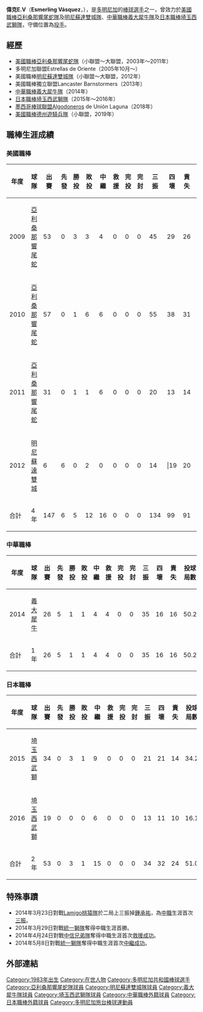 {{Infobox  baseball biography
|name=偉克
|image=Vasquezwin.jpg
|birthdate={{birth_date_and_age|1983|11|7|mf=y}}
|birthplace={{DOM}}[[米拉貝姐妹省|米拉貝姐妹省]][[特納雷斯|特納雷斯]]
|width=250px
|position=投手
|bats=右
|throws=右
|debutdate=4月26日
|debutyear=2009年
|debutteam=亞利桑那響尾蛇
|statyear=2012年
|stat1label=勝－敗
|stat1value=5－12
|stat2label=防禦率
|stat2value=4.86
|stat3label=四壞－三振
|stat3value=99－134
|debutleague=美國職棒
|debut2league=中華職棒
|debut2year=2014年
|debut2date=3月31日
|debut2team=義大犀牛
|debut3league=日本職棒
|debut3date=3月29日
|debut3year=2015年
|debut3team=埼玉西武獅
|statleague=美國職棒
|stat2league=中華職棒
|stat2year=2014年
|stat21label=勝－敗
|stat21value=1－1
|stat22label=防禦率
|stat22value=2.84
|stat23label=四壞－三振
|stat23value=16－35
|stat3league=日本職棒
|stat3year=2016年
|stat31label=勝－敗
|stat31value=3－1
|stat32label=防禦率
|stat32value=4.24
|stat33label=四壞－三振
|stat33value=32－34
|teams=<nowiki></nowiki>
'''MLB'''
*[[亞利桑那響尾蛇|亞利桑那響尾蛇]]（2009年－2011年）
*[[明尼蘇達雙城|明尼蘇達雙城]]（2012年）
'''CPBL'''
*[[義大犀牛|義大犀牛]] （2014年）
'''NPB'''
*[[埼玉西武獅|埼玉西武獅]]（2015年－2016年）
}}

'''偉克E.V'''（'''Esmerling Vásquez'''，{{Bd|1983年|11月7日}}），是[[多明尼加|多明尼加]]的[[棒球|棒球]][[运动员|選手]]之一，曾效力於[[美國職棒|美國職棒]][[亞利桑那響尾蛇隊|亞利桑那響尾蛇隊]]及[[明尼蘇達雙城隊|明尼蘇達雙城隊]]、[[中華職棒|中華職棒]][[義大犀牛隊|義大犀牛隊]]及[[日本棒球機構|日本職棒]][[埼玉西武獅隊|埼玉西武獅隊]]，守備位置為[[投手|投手]]。

==經歷==

* [[美國職棒|美國職棒]][[亞利桑那響尾蛇|亞利桑那響尾蛇隊]]（小聯盟～大聯盟，2003年～2011年）
* 多明尼加聯盟Estrellas de Oriente（2005年10月～）
* 美國職棒[[明尼苏达双城|明尼蘇達雙城隊]]（小聯盟～大聯盟，2012年）
* 美國職棒獨立聯盟Lancaster Barnstormers（2013年）
* [[中華職業棒球大聯盟|中華職棒]][[義大犀牛隊|義大犀牛隊]]（2014年）
* [[日本棒球機構|日本職棒]][[埼玉西武獅|埼玉西武獅隊]]（2015年～2016年）
* [[墨西哥棒球聯盟|墨西哥棒球聯盟]]Algodoneros de Unión Laguna（2018年）
* [[美國職棒|美國職棒]][[德州遊騎兵隊|德州遊騎兵隊]]（小聯盟，2019年）

==職棒生涯成績==

=== 美國職棒 ===
{|border=1 width="800px"
|- align="center"
!年度!!球隊!!出賽!!先發!!勝投!!敗投!!中繼!!救援!!完投!!完封!!三振!!四壞!!責失!!投球局數!!自責分率!!被上壘率
|- align="center"
|2009||[[亞利桑那響尾蛇|亞利桑那響尾蛇]]||53||0||3||3||4||0||0||0||45||29||26||53.0||4.42||1.53
|- align="center"
|2010||[[亞利桑那響尾蛇|亞利桑那響尾蛇]]||57||0||1||6||6||0||0||0||55||38||31||53.2||5.20||1.57
|- align="center"
|2011||[[亞利桑那響尾蛇|亞利桑那響尾蛇]]||31||0||1||1||6||0||0||0||20||13||14||30.1||4.15||1.32
|- align="center"
|2012||[[明尼苏达双城|明尼蘇達雙城]]||6||6||0||2||0||0||0||0||14|||19||20||31.2||5.68||1.61
|- style="color:black; background-color:#a71930;color:#FFFFFF" align="center"
!合計!!4年!!147||6||5||12||16||0||0||0||134||99||91||168.2||4.86||1.52
|}
=== 中華職棒 ===
{|border=1 width="800px"
|- align="center"
!年度!!球隊!!出賽!!先發!!勝投!!敗投!!中繼!!救援!!完投!!完封!!三振!!四壞!!責失!!投球局數!!自責分率!!被上壘率
|- align="center"
|2014||[[義大犀牛|義大犀牛]]||26||5||1||1||4||4||0||0||35||16||16||50.2||2.84||1.32
|- style="color:black; background-color:#A000B0;color:#FFFFFF" align="center"
!合計!!1年!!26||5||1||1||4||4||0||0||35||16||16||50.2||2.84||1.32
|}
=== 日本職棒 ===
{|border=1 width="800px"
|- align="center"
!年度!!球隊!!出賽!!先發!!勝投!!敗投!!中繼!!救援!!完投!!完封!!三振!!四壞!!責失!!投球局數!!自責分率!!被上壘率
|- align="center"
|2015||[[埼玉西武獅|埼玉西武獅]]||34||0||3||1||9||0||0||0||21||21||14||34.2||3.63||1.76
|- align="center"
|2016||[[埼玉西武獅|埼玉西武獅]]||19||0||0||0||6||0||0||0||13||11||10||16.1||5.51||1.41
|- style="color:black; background-color:#000066;color:#FFFFFF" align="center"
!合計!!2年!!53||0||3||1||15||0||0||0||34||32||24||51.0||4.24||1.65
|}

== 特殊事蹟 ==

* 2014年3月23日對戰[[Lamigo桃猿|Lamigo桃猿隊]]於二局上三振掉[[鍾承祐|鍾承祐]]，為[[中華職業棒球大聯盟|中職]]生涯首次[[三振|三振]]。
* 2014年3月29日對戰[[統一獅|統一獅隊]]奪得中職生涯首勝。
* 2014年4月24日對戰[[中信兄弟|中信兄弟隊]]奪得中職生涯首次[[救援成功|救援成功]]。
* 2014年5月8日對戰[[統一獅|統一獅隊]]奪得中職生涯首次[[中繼成功|中繼成功]]。

== 外部連結 ==
{{台灣棒球維基館|偉克E.V}}
{{中華職棒球員資料|name=偉克E.V|id=B0I2}}
{{DEFAULTSORT:Vásquez, Esmerling}}

[[Category:1983年出生|Category:1983年出生]]
[[Category:在世人物|Category:在世人物]]
[[Category:多明尼加共和國棒球選手|Category:多明尼加共和國棒球選手]]
[[Category:亞利桑那響尾蛇隊球員|Category:亞利桑那響尾蛇隊球員]]
[[Category:明尼蘇達雙城隊球員|Category:明尼蘇達雙城隊球員]]
[[Category:義大犀牛隊球員|Category:義大犀牛隊球員]]
[[Category:埼玉西武獅隊球員|Category:埼玉西武獅隊球員]]
[[Category:中華職棒外籍球員|Category:中華職棒外籍球員]]
[[Category:日本職棒外籍球員|Category:日本職棒外籍球員]]
[[Category:多明尼加旅台棒球運動員|Category:多明尼加旅台棒球運動員]]